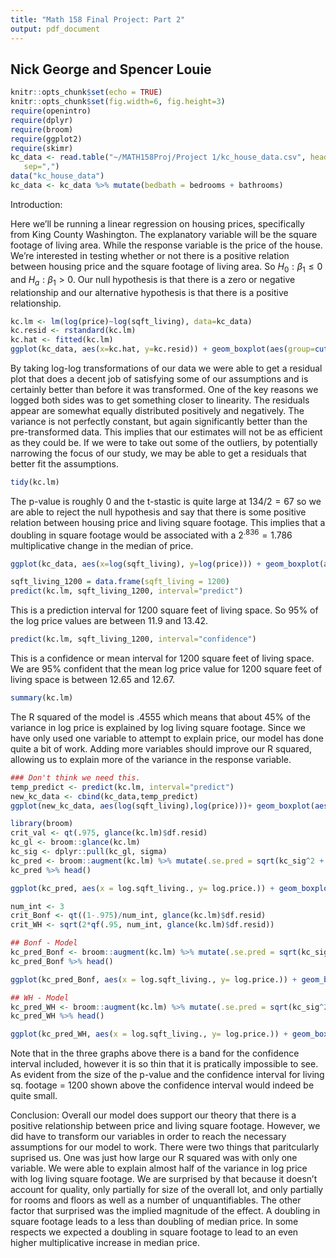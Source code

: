 ```yaml
---
title: "Math 158 Final Project: Part 2"
output: pdf_document
---
```

## Nick George and Spencer Louie 
```r
knitr::opts_chunk$set(echo = TRUE)
knitr::opts_chunk$set(fig.width=6, fig.height=3)
require(openintro)
require(dplyr)
require(broom)
require(ggplot2)
require(skimr)
kc_data <- read.table("~/MATH158Proj/Project 1/kc_house_data.csv", header=TRUE,
   sep=",")
data("kc_house_data")
kc_data <- kc_data %>% mutate(bedbath = bedrooms + bathrooms)

```

Introduction:

Here we'll be running a linear regression on housing prices, specifically from King County Washington. The explanatory variable will be the square footage of living area. While the response variable is the price of the house. 
We're interested in testing whether or not there is a positive relation between housing price and the square footage of living area. So $H_0: \beta_1\leq0$ and $H_a: \beta_1>0$. Our null hypothesis is that there is a zero or negative relationship and our alternative hypothesis is that there is a positive relationship.
```r
kc.lm <- lm(log(price)~log(sqft_living), data=kc_data)
kc.resid <- rstandard(kc.lm)
kc.hat <- fitted(kc.lm)
ggplot(kc_data, aes(x=kc.hat, y=kc.resid)) + geom_boxplot(aes(group=cut_width(kc.hat, .5))) + labs(x = "Fitted Values", y = "Std. Residuals", title = "Residual Plot")
```
By taking log-log transformations of our data we were able to get a residual plot that does a decent job of satisfying some of our assumptions and is certainly better than before it was transformed. One of the key reasons we logged both sides was to get something closer to linearity. The residuals appear are somewhat equally distributed positively and negatively. The variance is not perfectly constant, but again significantly better than the pre-transformed data. This implies that our estimates will not be as efficient as they could be. If we were to take out some of the outliers, by potentially narrowing the focus of our study, we may be able to get a residuals that better fit the assumptions.

```r
tidy(kc.lm)
```

The p-value is roughly 0 and the t-stastic is quite large at $134/2 = 67$ so we are able to reject the null hypothesis and say that there is some positive relation between housing price and living square footage. This implies that a doubling in square footage would be associated with a $2^.836 = 1.786$ multiplicative change in the median of price. 

```r
ggplot(kc_data, aes(x=log(sqft_living), y=log(price))) + geom_boxplot(aes(group=cut_width(log(sqft_living), .5))) + labs(x="Living Sq. Footage", y="Price", title="Price vs. Living Sq. Footage", subtitle="Note: The natural log has been take of both variabes.")
```


```r
sqft_living_1200 = data.frame(sqft_living = 1200)
predict(kc.lm, sqft_living_1200, interval="predict")

```
This is a prediction interval for 1200 square feet of living space. So 95% of the log price values are between 11.9 and 13.42. 

```r
predict(kc.lm, sqft_living_1200, interval="confidence")
```
This is a confidence or mean interval for 1200 square feet of living space. We are 95% confident that the mean log price value for 1200 square feet of living space is between 12.65 and 12.67. 

```r
summary(kc.lm)

```

The R squared of the model is .4555 which means that about 45% of the variance in log price is explained by log living square footage. Since we have only used one variable to attempt to explain price, our model has done quite a bit of work. Adding more variables should improve our R squared, allowing us to explain more of the variance in the response variable. 

```r
### Don't think we need this. 
temp_predict <- predict(kc.lm, interval="predict")
new_kc_data <- cbind(kc_data,temp_predict)
ggplot(new_kc_data, aes(log(sqft_living),log(price)))+ geom_boxplot(aes(group=cut_width(log(sqft_living), .5))) +geom_line(aes(y=lwr),color="red",linetype="dashed")+geom_line(aes(y=upr), color="red", linetype="dashed") + geom_smooth(method=lm, se=TRUE, level=.95) ## Can't get a band for confidence interval to show up even though the code is correct. 
```


```r

library(broom)
crit_val <- qt(.975, glance(kc.lm)$df.resid)
kc_gl <- broom::glance(kc.lm)
kc_sig <- dplyr::pull(kc_gl, sigma)
kc_pred <- broom::augment(kc.lm) %>% mutate(.se.pred = sqrt(kc_sig^2 + .se.fit^2)) %>% mutate(lower_PI = .fitted - crit_val*.se.pred, upper_PI = .fitted + crit_val*.se.pred, lower_CI = .fitted - crit_val*.se.fit, upper_CI = .fitted + crit_val * .se.fit)
kc_pred %>% head()
```

```r
ggplot(kc_pred, aes(x = log.sqft_living., y= log.price.)) + geom_boxplot(aes(group=cut_width(log.sqft_living., .5))) + stat_smooth(method="lm", se=FALSE) + geom_ribbon(aes(ymin = lower_PI, ymax= upper_PI), alpha=.2) + geom_ribbon(data = kc_pred, aes(ymin = lower_CI, ymax= upper_CI), alpha = .2, fill= "red") + labs(x="Living Sq. Footage", y="Price", title="Price vs. Living Sq. Footage (Non-Adj. Bands)", subtitle="Note: The natural log has been take of both variabes.")
```

```r
num_int <- 3
crit_Bonf <- qt((1-.975)/num_int, glance(kc.lm)$df.resid)
crit_WH <- sqrt(2*qf(.95, num_int, glance(kc.lm)$df.resid))
```

```r
## Bonf - Model
kc_pred_Bonf <- broom::augment(kc.lm) %>% mutate(.se.pred = sqrt(kc_sig^2 + .se.fit^2)) %>% mutate(lower_PI = .fitted - crit_Bonf*.se.pred, upper_PI = .fitted + crit_Bonf*.se.pred, lower_CI = .fitted - crit_Bonf*.se.fit, upper_CI = .fitted + crit_Bonf * .se.fit)
kc_pred_Bonf %>% head()
```

```r
ggplot(kc_pred_Bonf, aes(x = log.sqft_living., y= log.price.)) + geom_boxplot(aes(group=cut_width(log.sqft_living., .5))) + stat_smooth(method="lm", se=FALSE) + geom_ribbon(aes(ymin = lower_PI, ymax= upper_PI), alpha=.2) + geom_ribbon(data = kc_pred_Bonf, aes(ymin = lower_CI, ymax= upper_CI), alpha = .2, fill= "red") + labs(x="Living Sq. Footage", y="Price", title="Price vs. Living Sq. Footage (Bonferonni Bands)", subtitle="Note: The natural log has been take of both variabes.")

```

```r
## WH - Model
kc_pred_WH <- broom::augment(kc.lm) %>% mutate(.se.pred = sqrt(kc_sig^2 + .se.fit^2)) %>% mutate(lower_PI = .fitted - crit_WH*.se.pred, upper_PI = .fitted + crit_WH*.se.pred, lower_CI = .fitted - crit_WH*.se.fit, upper_CI = .fitted + crit_WH * .se.fit)
kc_pred_WH %>% head()
```

```r
ggplot(kc_pred_WH, aes(x = log.sqft_living., y= log.price.)) + geom_boxplot(aes(group=cut_width(log.sqft_living., .5))) + stat_smooth(method="lm", se=FALSE) + geom_ribbon(aes(ymin = lower_PI, ymax= upper_PI), alpha=.2) + geom_ribbon(data = kc_pred_WH, aes(ymin = lower_CI, ymax= upper_CI), alpha = .2, fill= "red") + labs(x="Living Sq. Footage", y="Price", title="Price vs. Living Sq. Footage (Working-Hotelling Bands)", subtitle="Note: The natural log has been take of both variabes.")
```

Note that in the three graphs above there is a band for the confidence interval included, however it is so thin that it is pratically impossible to see. As evident from the size of the p-value and the confidence interval for living sq. footage = 1200 shown above the confidence interval would indeed be quite small. 

Conclusion:
Overall our model does support our theory that there is a positive relationship between price and living square footage. However, we did have to transform our variables in order to reach the necessary assumptions for our model to work. There were two things that paritcularly suprised us. One was just how large our R squared was with only one variable. We were able to explain almost half of the variance in log price with log living square footage. We are surprised by that because it doesn't account for quality, only partially for size of the overall lot, and only partially for rooms and floors as well as a number of unquantifiables. The other factor that surprised was the implied magnitude of the effect. A doubling in square footage leads to a less than doubling of median price. In some respects we expected a doubling in square footage to lead to an even higher multiplicative increase in median price. 